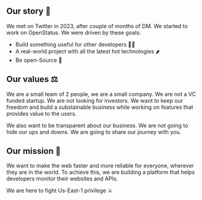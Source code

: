 ## Our story 📜

We met on Twitter in 2023, after couple of months of DM. We started to work on
OpenStatus. We were driven by these goals:

- Build something useful for other developers 🧑‍💻
- A real-world project with all the latest hot technologies 🌶️
- Be open-Source 📖

## Our values ⚖️

We are a small team of 2 people, we are a small company. We are not a VC funded
startup. We are not looking for investors. We want to keep our freedom and build
a substainable business while working on features that provides value to the
users.

We also want to be transparent about our business. We are not going to hide our
ups and downs. We are going to share our journey with you.

## Our mission 🚀

We want to make the web faster and more reliable for everyone, wherever they are
in the world. To achieve this, we are building a platform that helps developers
monitor their websites and APIs.

We are here to fight Us-East-1 privilege ⚔️

<Tweet id="1696131704547905809" />

